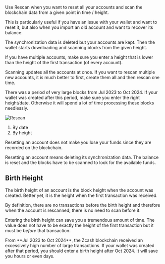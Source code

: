 
Use Rescan when you want to reset all your accounts
and scan the blockchain data from a given point in
time / height.

This is particularly useful if you have an issue
with your wallet and want to reset it, but also
when you import an old account and want to recover
its balance.

The synchronization data is deleted but your
accounts are kept. Then the wallet starts downloading
and scanning blocks from the given height.

If you have multiple accounts, make sure you enter
a height that is lower than the height of the first
transaction (of every account).

<Callout>
Scanning updates all the accounts at once. If you want
to rescan multiple new accounts, it is much better to
first, create them all and then rescan one time.
</Callout>

There was a period of very large blocks from Jul 2023
to Oct 2024. If your wallet was created after this
period, make sure you enter the right height/date.
Otherwise it will spend a lot of time
processing these blocks needlessly.

![Rescan](./rescan/2024-03-09_19-27-43.png)

1. By date
1. By height

<Callout>
Resetting an account does not make you lose your funds since
they are recorded on the blockchain.
</Callout>

Resetting an account means deleting its synchronization data.
The balance is reset and the blocks have to be scanned to
look for the available funds.

## Birth Height

The birth height of an account is the block height when the account
was created. Better yet, it is the height when the first transaction
was received.

By definition, there are no transactions before the birth height
and therefore when the account is rescanned, there is no need
to scan before it.

Entering the birth height can save you a tremendous amount of
time. The value does not have to be exactly the height of the
first transaction but it must be *before* that transaction.

<Callout type = "warning">
From **Jul 2023 to Oct 2024**, the Zcash blockchain received an
excessively high number of large transactions. If your
wallet was created after that period, you should enter
a birth height after Oct 2024. It will save you hours
or even days.
</Callout>

